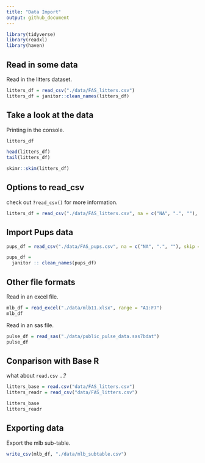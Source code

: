 ```yaml
---
title: "Data Import"
output: github_document
---
```


```r
library(tidyverse)
library(readxl)
library(haven)
```

## Read in some data

Read in the litters dataset.

```r
litters_df = read_csv("./data/FAS_litters.csv")
litters_df = janitor::clean_names(litters_df)
```


## Take a look at the data

Printing in the console.

```r
litters_df
```

```r
head(litters_df)
tail(litters_df)
```

```r
skimr::skim(litters_df)
```


## Options to read_csv

check out `?read_csv()` for more information.
```r
litters_df = read_csv("./data/FAS_litters.csv", na = c("NA", ".", ""), skip = 10, col_names = FALSE)
```

## Import Pups data
```r
pups_df = read_csv("./data/FAS_pups.csv", na = c("NA", ".", ""), skip = 3)

pups_df =
  janitor :: clean_names(pups_df)
```

## Other file formats

Read in an excel file.

```r
mlb_df = read_excel("./data/mlb11.xlsx", range = "A1:F7")
mlb_df
```

Read in an sas file.

```r
pulse_df = read_sas("./data/public_pulse_data.sas7bdat")
pulse_df
```

## Conparison with Base R

what about `read.csv` ...?

```r
litters_base = read.csv("data/FAS_litters.csv")
litters_readr = read_csv("data/FAS_litters.csv")

litters_base
litters_readr
```

## Exporting data

Export the mlb sub-table.

```r
write_csv(mlb_df, "./data/mlb_subtable.csv")
```


